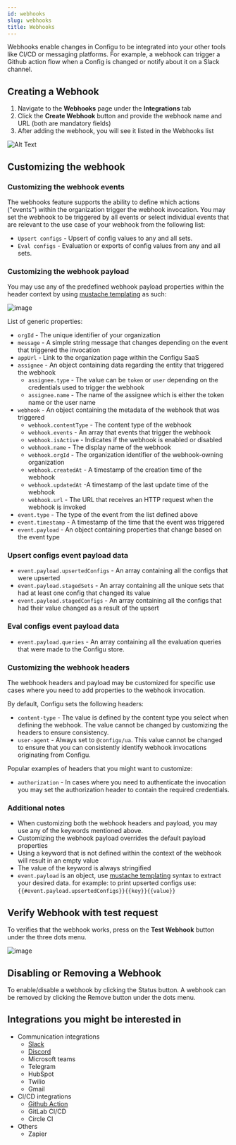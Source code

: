 ```yaml
---
id: webhooks
slug: webhooks
title: Webhooks
---
```


Webhooks enable changes in Configu to be integrated into your other tools like CI/CD or messaging platforms.
For example, a webhook can trigger a Github action flow when a Config is changed or notify about it on a Slack channel.

## Creating a Webhook

1. Navigate to the **Webhooks** page under the **Integrations** tab
2. Click the **Create Webhook** button and provide the webhook name and URL (both are mandatory fields)
3. After adding the webhook, you will see it listed in the Webhooks list

![Alt Text](./img/webhooks/create-webhook.gif)

## Customizing the webhook

### Customizing the webhook events

The webhooks feature supports the ability to define which actions ("events") within the organization trigger the webhook invocation. 
You may set the webhook to be triggered by all events or select individual events that are relevant to the use case of your webhook from the following list:

- `Upsert configs` - Upsert of config values to any and all sets.
- `Eval configs` - Evaluation or exports of config values from any and all sets.

### Customizing the webhook payload

You may use any of the predefined webhook payload properties within the header context by using [mustache templating](https://mustache.github.io/) as such:

![image](./img/webhooks/webhook-payload.png)

List of generic properties:
- `orgId` - The unique identifier of your organization
- `message` - A simple string message that changes depending on the event that triggered the invocation
- `appUrl` - Link to the organization page within the Configu SaaS
- `assignee` - An object containing data regarding the entity that triggered the webhook
  - `assignee.type` - The value can be `token` or `user` depending on the credentials used to trigger the webhook
  - `assignee.name` - The name of the assignee which is either the token name or the user name
- `webhook` - An object containing the metadata of the webhook that was triggered
  - `webhook.contentType` - The content type of the webhook
  - `webhook.events` - An array that events that trigger the webhook
  - `webhook.isActive` - Indicates if the webhook is enabled or disabled
  - `webhook.name` - The display name of the webhook
  - `webhook.orgId` - The organization identifier of the webhook-owning organization 
  - `webhook.createdAt` - A timestamp of the creation time of the webhook
  - `webhook.updatedAt` -A timestamp of the last update time of the webhook
  - `webhook.url` - The URL that receives an HTTP request when the webhook is invoked
- `event.type` - The type of the event from the list defined above
- `event.timestamp` - A timestamp of the time that the event was triggered
- `event.payload` - An object containing properties that change based on the event type

### Upsert configs event payload data

- `event.payload.upsertedConfigs` - An array containing all the configs that were upserted
- `event.payload.stagedSets` - An array containing all the unique sets that had at least one config that changed its value
- `event.payload.stagedConfigs` - An array containing all the configs that had their value changed as a result of the upsert

### Eval configs event payload data

- `event.payload.queries` - An array containing all the evaluation queries that were made to the Configu store.

### Customizing the webhook headers

The webhook headers and payload may be customized for specific use cases where you need to add properties to the webhook invocation.

By default, Configu sets the following headers:
- `content-type` - The value is defined by the content type you select when defining the webhook. The value cannot be changed by customizing the headers to ensure consistency.
- `user-agent` - Always set to `@configu/ua`. This value cannot be changed to ensure that you can consistently identify webhook invocations originating from Configu.

Popular examples of headers that you might want to customize:
- `authorization` - In cases where you need to authenticate the invocation you may set the authorization header to contain the required credentials.

### Additional notes

- When customizing both the webhook headers and payload, you may use any of the keywords mentioned above.
- Customizing the webhook payload overrides the default payload properties
- Using a keyword that is not defined within the context of the webhook will result in an empty value
- The value of the keyword is always stringified
- `event.payload` is an object, use [mustache templating](https://mustache.github.io/) syntax to extract your desired data.
  for example: to print upserted configs use: `{{#event.payload.upsertedConfigs}}{{key}}{{value}}`

## Verify Webhook with test request

To verifies that the webhook works, press on the **Test Webhook** button under the three dots menu.

![image](./img/webhooks/webhook-test.png)

## Disabling or Removing a Webhook

To enable/disable a webhook by clicking the Status button.
A webhook can be removed by clicking the Remove button under the dots menu.

## Integrations you might be interested in

- Communication integrations
  - [Slack](/webhook-slack)
  - [Discord](/webhook-discord)
  - Microsoft teams 
  - Telegram
  - HubSpot
  - Twilio
  - Gmail
- CI/CD integrations
  - [Github Action](/webhook-github-action)
  - GitLab CI/CD
  - Circle CI
- Others
  - Zapier